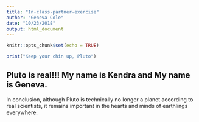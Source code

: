 ```yaml
---
title: "In-class-partner-exercise"
author: "Geneva Cole"
date: "10/23/2018"
output: html_document
---
```


```r
knitr::opts_chunk$set(echo = TRUE)

print("Keep your chin up, Pluto")
```


## Pluto is real!!!  My name is Kendra and My name is Geneva.


In conclusion, although Pluto is technically no longer a planet according to real scientists, it remains important in the hearts and minds of earthlings everywhere. 
